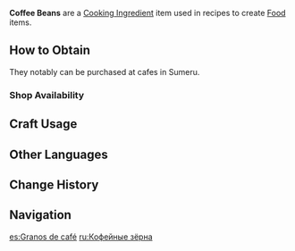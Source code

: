 {{stub}}
{{Item Infobox
|id           = 100098
|image        = Item Coffee Beans.png
|type         = Cooking Ingredients
|invCategory  = Materials
|description  = A common food in Teyvat with a special aroma. It can be used to make beverages after being ground.
|source1      = {{Sold By}}
}}
'''Coffee Beans''' are a [[Cooking Ingredient]] item used in recipes to create [[Food]] items.

==How to Obtain==
They notably can be purchased at cafes in Sumeru.

===Shop Availability===
{{Shop Availability}}

==Craft Usage==
{{Craft Usage}}

==Other Languages==
{{Other Languages
|default_hidden = 1
|en      = Coffee Beans
|zhs     = 咖啡豆
|zhs_rm  = Kāfēi-dòu
|zht     = 咖啡豆
|zht_rm  = Kāfēi-dòu
|ja      = コーヒー豆
|ja_rm   = Koohii-mame
|ko      = 커피콩
|es      = Granos de café
|fr      = Grain de café
|ru      = Кофейные зёрна
|th      = Coffee Bean
|vi      = Hạt Cà Phê
|de      = Kaffeebohne
|id      = Coffee Bean
|pt      = Grão de Café
|tr      = Kahve Çekirdekleri
|it      = Chicchi di caffè
}}

==Change History==
{{Change History|3.5}}

==Navigation==
{{Material Navbox|type=Crafting Materials}}

[[es:Granos de café]]
[[ru:Кофейные зёрна]]